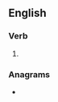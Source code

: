 ==English==

===Verb===
{{head|en|verb form}}

# {{en-past of|redraft}}

===Anagrams===
* {{anagrams|en|a=addeefrrt|defterdar}}